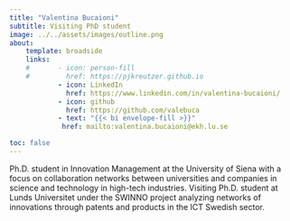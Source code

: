 ```yaml
---
title: "Valentina Bucaioni"
subtitle: Visiting PhD student
image: ../../assets/images/outline.png
about:
    template: broadside
    links:
    #       - icon: person-fill
    #         href: https://pjkreutzer.github.io
            - icon: LinkedIn
              href: https://www.linkedin.com/in/valentina-bucaioni/
            - icon: github
              href: https://github.com/valebuca
            - text: "{{< bi envelope-fill >}}"
             href: mailto:valentina.bucaioni@ekh.lu.se

toc: false
---
```

Ph.D. student in Innovation Management at the University of Siena with a focus on collaboration networks between universities and companies in science and technology in high-tech industries. Visiting Ph.D. student at Lunds Universitet under the SWINNO project analyzing networks of innovations through patents and products in the ICT Swedish sector.
